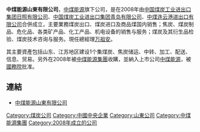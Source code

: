 '''中煤能源山東有限公司'''，[[中煤能源|中煤能源]]旗下公司，是在2008年由[[中国煤炭工业进出口集团日照有限公司|中国煤炭工业进出口集团日照有限公司]]、[[中国煤炭工业进出口集团青岛有限公司|中国煤炭工业进出口集团青岛有限公司]]、[[中煤连云港进出口有限公司|中煤连云港进出口有限公司]]合併成立，主要業務煤炭出口、煤炭进口及商品煤国内销售；焦炭、煤炭制品、危化品、各类矿产品、化工产品、机电设备的销售与服务；煤炭及其衍生品检验、煤炭技术咨询与服务。現任總經理[[万祖安|万祖安]]。

其主要資產包括山东、江苏地区建设1个集煤炭、焦炭储运、中转、加工、配送、信息、贸易。另外在2008年被[[中煤能源集團|中煤能源集團]]收購，並納入上市公司[[中煤能源|中煤能源]]，被[[中华人民共和国国务院|國務院]]批准。


==連結==
*[http://www.huadongcoal.com 中煤能源山東有限公司]{{Wayback|url=http://www.huadongcoal.com/ |date=20100109105800 }}


[[Category:煤炭公司|Category:煤炭公司]]
[[Category:中國中央企業|Category:中國中央企業]]
[[Category:山東公司|Category:山東公司]]
[[Category:中煤能源集團|Category:中煤能源集團]]
[[Category:2008年成立的公司|Category:2008年成立的公司]]
